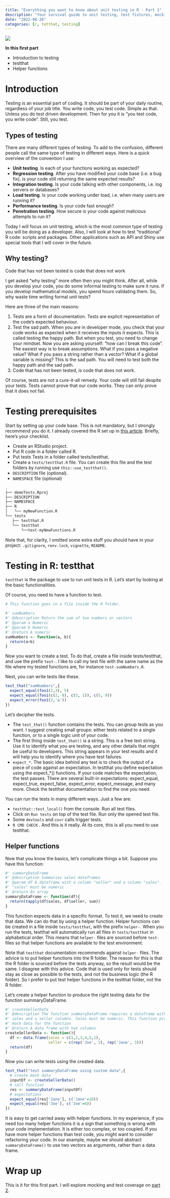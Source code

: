 ```yaml
---
title: "Everything you want to know about unit testing in R - Part 1"
description: "Your survival guide to unit testing, test fixtures, mocking, and coverage in R."
date: "2022-08-26"
categories: [r, tetthat, testing]
---
```

![](img/cover.png)

**In this first part**

* Introduction to testing
* testthat
* Helper functions

# Introduction

Testing is an essential part of coding. It should be part of your daily routine, regardless of your job title. You write code, you test code. Simple as that. Unless you do test driven development. Then for you it is “you test code, you write code”. Still, you test.

## Types of testing

There are many different types of testing. To add to the confusion, different people call the same type of testing in different ways. Here is a quick overview of the convention I use:

* **Unit testing**. Is each of your functions working as expected?
* **Regression testing**. After you have modified your code base (i.e. a bug fix), is your code still returning the same expected results?
* **Integration testing**. Is your code talking with other components, i.e. log servers or databases?
* **Load testing**. Is your code working under load, i.e. when many users are running it?
* **Performance testing**. Is your code fast enough?
* **Penetration testing**. How secure is your code against malicious attempts to run it?

Today I will focus on unit testing, which is the most common type of testing you will be doing as a developer. Also, I will look at how to test “traditional” R code: scripts and packages. Other applications such as API and Shiny use special tools that I will cover in the future.

## Why testing?

::: {.callout-note appearance="simple"}
Code that has not been tested is code that does not work
:::

I get asked “why testing” more often then you might think. After all, while you develop your code, you do some informal testing to make sure it runs. If you develop mathematical models, you spend hours validating them. So, why waste time writing formal unit tests?

Here are three of the main reasons:

1. Tests are a form of documentation. Tests are explicit representation of the code’s expected behaviour.
2. Test the sad path. When you are in developer mode, you check that your code works as expected when it receives the inputs it expects. This is called testing the happy path. But when you test, you need to change your mindset. Now you are asking yourself: “how can I break this code”. The easiest way is to break assumptions. What if you pass a negative value? What if you pass a string rather than a vector? What if a global variable is missing? This is the sad path. You will need to test both the happy path and the sad path.
3. Code that has not been tested, is code that does not work.

Of course, tests are not a cure-it-all remedy. Your code will still fail despite your tests. Tests cannot prove that our code works. They can only prove that it does not fail.


# Testing prerequisites

Start by setting up your code base. This is not mandatory, but I strongly recommend you do it. I already covered the R set up in [this article](/posts/2022-07-13_setup_r_for_success/index.html). Briefly, here’s your checklist.

* Create an RStudio project.
* Put R code in a folder called R.
* Put tests Tests in a folder called tests/testthat.
* Create a `tests/testthat.R` file. You can create this file and the test folders by running use `this::use_testthat()`.
* `DESCRIPTION` file (optional).
* `NAMESPACE` file (optional)

```bash
.
├── demoTests.Rproj
├── DESCRIPTION
├── NAMESPACE
├── R
│   └── myNewFunction.R
└── tests
   ├── testthat.R
   └── testthat
       └──test-myNewFunctions.R
```

Note that, for clarity, I omitted some extra stuff you should have in your project: `.gitignore`, `renv.lock`, `vignette`, `README`.

# Testing in R: testthat

`testthat` is the package to use to run unit tests in R. Let’s start by looking at the basic functionalities.

Of course, you need to have a function to test.

```r
# This function goes in a file inside the R folder.

#' sumNumbers
#' @description Return the sum of two numbers or vectors
#' @param a Numeric
#' @param b Numeric
#' @return A numeric
sumNumbers <- function(a, b){
  return(a+b)
}
```


Now you want to create a test. To do that, create a file inside tests/testthat, and use the prefix `test-`. I like to call my test file with the same name as the file where my tested functions are, for instance `test-sumNumbers.R`.

Next, you can write tests like these.

```r
test_that("sumNumbers",{
  expect_equal(foo1(2,3), 5)
  expect_equal(foo1(c(2, 8), c(3, 1)), c(5, 9))
  expect_error(foo1(2,'a'))
})
```

Let’s decipher the tests.

* The `test_that()` function contains the tests. You can group tests as you want. I suggest creating small groups: either tests related to a single function, or to a single logic unit of your code.
* The first thing inside `test_that()` is a string. This is a free text string. Use it to identify what you are testing, and any other details that might be useful to developers. This string appears in your test results and it will help you to identify where you have test failures.
* `expect_*`. The basic idea behind any test is to check the output of a piece of code against an expectation. In testthat you define expectation using the expect_*() functions. If your code matches the expectation, the test passes. There are several built-in expectations: expect_equal, expect_true, expect_false, expect_error, expect_message, and many more. Check the testthat documentation to find the one you need.

You can run the tests in many different ways. Just a few are:

* `testthat::test_local()` from the console. Run all test files.
* Click on `Run tests` on top of the test file. Run only the opened test file.
* Some `devtools` and `covr` calls trigger tests.
* `R CMD CHECK`
.
And this is it really. At its core, this is all you need to use testthat.

## Helper functions

Now that you know the basics, let’s complicate things a bit. Suppose you have this function:

```r
#' summaryDataFrame
#' @description Summaries sales dataframes
#' @param df A dataframe with a column "seller" and a column "sales". 
#' "sales" must be numeric
#' @return An array
summaryDataFrame <- function(df){
  return(tapply(df$sales, df$seller, sum))
}
```

This function expects data in a specific format. To test it, we need to create that data. We can do that by using a helper function. Helper functions can be created in a file inside `tests/testthat`, with the prefix `helper-`. When you run the tests, testthat will automatically run all files in `tests/testthat` in alphabetical order. This means that `helper-` files are sourced before `test-` files so that helper functions are available to the test environment.

Note that `testthat` documentation recommends against `helper-` files. The advice is to put helper functions into the R folder. The reason for this is that the R folder is sourced before the tests anyway, so the result would be the same. I disagree with this advice. Code that is used only for tests should stay as close as possible to the tests, and not the business logic (the R folder). So I prefer to put test helper functions in the testthat folder, not the R folder.

Let’s create a helper function to produce the right testing data for the function summaryDataFrame.

```r
#' createSellerData
#' @description The function summaryDataFrame requires a dataframe with a 
#' sales and a seller columns. Sales must be numeric. This function produces
#' mock data for the function
#' @return A data frame with two columns
createSellerData <- function(){
  df <- data.frame(sales = c(1,2,3,4,5,1),
                   seller = c(rep('Joe', 3), rep('Jane', 3)))
  return(df)
}
```

Now you can write tests using the created data.

```r
test_that("test summaryDataFrame using custom data",{
  # create mock data
  inputDf <- createSellerData()
  # call function
  res <- summaryDataFrame(inputDf)
  # expectations
  expect_equal(res['Jane'], c('Jane'=10))
  expect_equal(res['Joe'], c('Joe'=6))
})
```


It is easy to get carried away with helper functions. In my experience, if you need too many helper functions it is a sign that something is wrong with your code implementation. It is either too complex, or too coupled. If you have more helper functions than test code, you might want to consider refactoring your code. In our example, maybe we should abstract `summaryDataFrame()` to use two vectors as arguments, rather than a data frame.

# Wrap up

This is it for this first part. I will explore mocking and test coverage on [part 2](/posts/2022-09-06_unit_testing_r_2/index.html).


